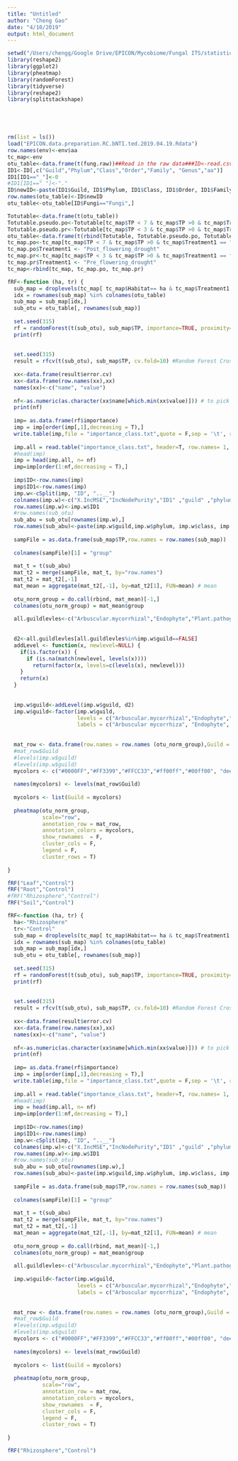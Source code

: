 ```yaml
---
title: "Untitled"
author: "Cheng Gao"
date: "4/10/2019"
output: html_document
---
```



```r
setwd("/Users/chengg/Google Drive/EPICON/Mycobiome/Fungal ITS/statistic/Total.fungi")
library(reshape2)
library(ggplot2)
library(pheatmap)
library(randomForest)
library(tidyverse)
library(reshape2)
library(splitstackshape)





rm(list = ls())
load("EPICON.data.preparation.RC.bNTI.ted.2019.04.19.Rdata")
row.names(env)<-env$aa
tc_map<-env
otu_table<-data.frame(t(fung.raw))##Read in the raw data###ID<-read.csv("epicon.ID.2018.08.27.csv", head=T, row.names = 1)
ID1<-ID[,c("Guild","Phylum","Class","Order","Family", "Genus","aa")]
ID1[ID1=="_"]<-0
#ID1[ID1==" "]<-"."
ID$newID<-paste(ID1$Guild, ID1$Phylum, ID1$Class, ID1$Order, ID1$Family, ID1$Genus, ID1$aa, sep="..__")
row.names(otu_table)<-ID$newID
otu_table<-otu_table[ID$Fungi=="Fungi",]

Totutable<-data.frame(t(otu_table))
Totutable.pseudo.po<-Totutable[tc_map$TP < 7 & tc_map$TP >0 & tc_map$Treatment1 == "Control", ]
Totutable.pseudo.pr<-Totutable[tc_map$TP < 3 & tc_map$TP >0 & tc_map$Treatment1 == "Control", ]
otu_table<-data.frame(t(rbind(Totutable, Totutable.pseudo.po, Totutable.pseudo.pr)))
tc_map.po<-tc_map[tc_map$TP < 7 & tc_map$TP >0 & tc_map$Treatment1 == "Control", ]
tc_map.po$Treatment1 <- "Post_flowering_drought"
tc_map.pr<-tc_map[tc_map$TP < 3 & tc_map$TP >0 & tc_map$Treatment1 == "Control", ]
tc_map.pr$Treatment1 <- "Pre_flowering_drought"
tc_map<-rbind(tc_map, tc_map.po, tc_map.pr)

fRF<-function (ha, tr) {
  sub_map = droplevels(tc_map[ tc_map$Habitat== ha & tc_map$Treatment1 == tr ,]) # 
  idx = rownames(sub_map) %in% colnames(otu_table)
  sub_map = sub_map[idx,]
  sub_otu = otu_table[, rownames(sub_map)]  
  
  set.seed(315)
  rf = randomForest(t(sub_otu), sub_map$TP, importance=TRUE, proximity=TRUE, ntree = 1000)
  print(rf)
  
  
  set.seed(315) 
  result = rfcv(t(sub_otu), sub_map$TP, cv.fold=10) #Random Forest Cross Validation
  
  xx<-data.frame(result$error.cv)
  xx<-data.frame(row.names(xx),xx)
  names(xx)<-c("name", "value")
  
  nf<-as.numeric(as.character(xx$name[which.min(xx$value)])) # to pick out the no. of OTUs resulting to the best model
  print(nf)
  
  imp= as.data.frame(rf$importance)
  imp = imp[order(imp[,1],decreasing = T),]
  write.table(imp,file = "importance_class.txt",quote = F,sep = '\t', row.names = T, col.names = T)
  
  imp.all = read.table("importance_class.txt", header=T, row.names= 1, sep="\t") 
  #head(imp)
  imp = head(imp.all, n= nf)
  imp=imp[order(1:nf,decreasing = T),]
  
  imp$ID<-row.names(imp)
  imp$ID1<-row.names(imp)
  imp.w<-cSplit(imp, "ID", "..__")
  colnames(imp.w)<-c("X.IncMSE","IncNodePurity","ID1" ,"guild" ,"phylum", "class", "order", "family", "genus","OTU")
  row.names(imp.w)<-imp.w$ID1
  #row.names(sub_otu)
  sub_abu = sub_otu[rownames(imp.w),]
  row.names(sub_abu)<-paste(imp.w$guild,imp.w$phylum, imp.w$class, imp.w$order, imp.w$family, imp.w$genus,imp.w$OTU, sep="..__")
  
  sampFile = as.data.frame(sub_map$TP,row.names = row.names(sub_map))
  
  colnames(sampFile)[1] = "group"
  
  mat_t = t(sub_abu)
  mat_t2 = merge(sampFile, mat_t, by="row.names")
  mat_t2 = mat_t2[,-1]
  mat_mean = aggregate(mat_t2[,-1], by=mat_t2[1], FUN=mean) # mean
  
  otu_norm_group = do.call(rbind, mat_mean)[-1,]
  colnames(otu_norm_group) = mat_mean$group
  
  all.guildlevles<-c("Arbuscular.mycorrhizal","Endophyte","Plant.pathogen","Plant.pathogen_Yeast","Saprotroph","Saprotroph_Yeast", "Unidentified...others" )
  
  
  d2<-all.guildlevles[all.guildlevles%in%imp.w$guild==FALSE]
  addLevel <- function(x, newlevel=NULL) {
    if(is.factor(x)) {
      if (is.na(match(newlevel, levels(x))))
        return(factor(x, levels=c(levels(x), newlevel)))
    }
    return(x)
  }
  
  
  imp.w$guild<-addLevel(imp.w$guild, d2)
  imp.w$guild<-factor(imp.w$guild, 
                      levels = c("Arbuscular.mycorrhizal","Endophyte","Plant.pathogen","Plant.pathogen_Yeast","Saprotroph","Saprotroph_Yeast", "Unidentified...others" ),
                      labels = c("Arbuscular mycorrhiza", "Endophyte", "Plant pathogen", "Plant pathogen (Yeast)", "Saprotroph", "Saprotroph (Yeast)", "Others"))
  
  
  mat_row <- data.frame(row.names = row.names (otu_norm_group),Guild = imp.w$guild)
  #mat_row$Guild
  #levels(imp.w$guild)
  #levels(imp.w$guild)
  mycolors <- c("#0000FF","#FF3399","#FFCC33","#ff00ff","#00ff00", "deepskyblue", "bisque")
  
  names(mycolors) <- levels(mat_row$Guild)
  
  mycolors <- list(Guild = mycolors)
  
  pheatmap(otu_norm_group,
           scale="row", 
           annotation_row = mat_row,
           annotation_colors = mycolors,
           show_rownames  = F,
           cluster_cols = F,
           legend = F,
           cluster_rows = T)
  
}

fRF("Leaf","Control")
fRF("Root","Control")
#fRF("Rhizosphere","Control")
fRF("Soil","Control")

```


```r
fRF<-function (ha, tr) {
  ha<-"Rhizosphere"
  tr<-"Control"
  sub_map = droplevels(tc_map[ tc_map$Habitat== ha & tc_map$Treatment1 == tr ,]) # 
  idx = rownames(sub_map) %in% colnames(otu_table)
  sub_map = sub_map[idx,]
  sub_otu = otu_table[, rownames(sub_map)]  
  
  set.seed(315)
  rf = randomForest(t(sub_otu), sub_map$TP, importance=TRUE, proximity=TRUE, ntree = 1000)
  print(rf)
  
  
  set.seed(315) 
  result = rfcv(t(sub_otu), sub_map$TP, cv.fold=10) #Random Forest Cross Validation
  
  xx<-data.frame(result$error.cv)
  xx<-data.frame(row.names(xx),xx)
  names(xx)<-c("name", "value")
  
  nf<-as.numeric(as.character(xx$name[which.min(xx$value)])) # to pick out the no. of OTUs resulting to the best model
  print(nf)
  
  imp= as.data.frame(rf$importance)
  imp = imp[order(imp[,1],decreasing = T),]
  write.table(imp,file = "importance_class.txt",quote = F,sep = '\t', row.names = T, col.names = T)
  
  imp.all = read.table("importance_class.txt", header=T, row.names= 1, sep="\t") 
  #head(imp)
  imp = head(imp.all, n= nf)
  imp=imp[order(1:nf,decreasing = T),]
  
  imp$ID<-row.names(imp)
  imp$ID1<-row.names(imp)
  imp.w<-cSplit(imp, "ID", "..__")
  colnames(imp.w)<-c("X.IncMSE","IncNodePurity","ID1" ,"guild" ,"phylum", "class", "order", "family", "genus","OTU")
  row.names(imp.w)<-imp.w$ID1
  #row.names(sub_otu)
  sub_abu = sub_otu[rownames(imp.w),]
  row.names(sub_abu)<-paste(imp.w$guild,imp.w$phylum, imp.w$class, imp.w$order, imp.w$family, imp.w$genus,imp.w$OTU, sep="..__")
  
  sampFile = as.data.frame(sub_map$TP,row.names = row.names(sub_map))
  
  colnames(sampFile)[1] = "group"
  
  mat_t = t(sub_abu)
  mat_t2 = merge(sampFile, mat_t, by="row.names")
  mat_t2 = mat_t2[,-1]
  mat_mean = aggregate(mat_t2[,-1], by=mat_t2[1], FUN=mean) # mean
  
  otu_norm_group = do.call(rbind, mat_mean)[-1,]
  colnames(otu_norm_group) = mat_mean$group
  
  all.guildlevles<-c("Arbuscular.mycorrhizal","Endophyte","Plant.pathogen","Plant.pathogen_Yeast","Saprotroph","Saprotroph_Yeast", "Unidentified...others" )
  
  imp.w$guild<-factor(imp.w$guild, 
                      levels = c("Arbuscular.mycorrhizal","Endophyte","Plant.pathogen","Plant.pathogen_Yeast","Saprotroph","Saprotroph_Yeast", "Unidentified...others" ),
                      labels = c("Arbuscular mycorrhiza", "Endophyte", "Plant pathogen", "Plant pathogen (Yeast)", "Saprotroph", "Saprotroph (Yeast)", "Others"))
  
  
  mat_row <- data.frame(row.names = row.names (otu_norm_group),Guild = imp.w$guild)
  #mat_row$Guild
  #levels(imp.w$guild)
  #levels(imp.w$guild)
  mycolors <- c("#0000FF","#FF3399","#FFCC33","#ff00ff","#00ff00", "deepskyblue", "bisque")
  
  names(mycolors) <- levels(mat_row$Guild)
  
  mycolors <- list(Guild = mycolors)
  
  pheatmap(otu_norm_group,
           scale="row", 
           annotation_row = mat_row,
           annotation_colors = mycolors,
           show_rownames  = F,
           cluster_cols = F,
           legend = F,
           cluster_rows = T)
  
}

fRF("Rhizosphere","Control")
```

